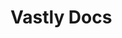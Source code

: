 
# Vastly Docs

<LinkCards>
  <LinkCard
    heading="Getting started with the Vastly CLI"
    description="How to install and how to use commands"
    link="/vastly-cli"
  />
  <LinkCard
    heading="Getting started with Wave"
    description="How to install and create monorepos"
    link="/getting-started/setting-up-your-first-monorepo"
  />
</LinkCards>
